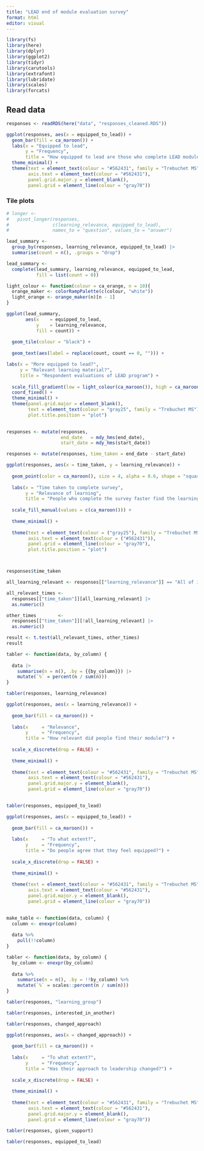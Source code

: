 ```yaml
---
title: "LEAD end of module evaluation survey"
format: html
editor: visual
---
```


```r
library(fs)
library(here)
library(dplyr)
library(ggplot2)
library(tidyr)
library(carutools)
library(extrafont)
library(lubridate)
library(scales)
library(forcats)
```

## Read data

```r
responses <- readRDS(here("data", "responses_cleaned.RDS"))
```

```r

ggplot(responses, aes(x = equipped_to_lead)) +
  geom_bar(fill = ca_maroon()) +
  labs(x = "Equipped to lead",
       y = "Frequency",
       title = "How equipped to lead are those who complete LEAD modules?") +
  theme_minimal() +
  theme(text = element_text(colour = "#562431", family = "Trebuchet MS"),
        axis.text = element_text(colour = "#562431"),
        panel.grid.major.y = element_blank(),
        panel.grid = element_line(colour = "gray70"))


```

### Tile plots

```r
# longer <- 
#   pivot_longer(responses,
#                c(learning_relevance, equipped_to_lead),
#                names_to = "question", values_to = "answer")

lead_summary <-
  group_by(responses, learning_relevance, equipped_to_lead) |> 
  summarise(count = n(), .groups = "drop")

lead_summary <- 
  complete(lead_summary, learning_relevance, equipped_to_lead,
           fill = list(count = 0))

light_colour <- function(colour = ca_orange, n = 10){
  orange_maker <- colorRampPalette(c(colour, "white"))
  light_orange <- orange_maker(n)[n - 1]
}

ggplot(lead_summary,
       aes(x    = equipped_to_lead,
           y    = learning_relevance,
           fill = count)) +
  
  geom_tile(colour = "black") +
  
  geom_text(aes(label = replace(count, count == 0, ""))) +

labs(x = "More equipped to lead?",
     y = "Relevant learning material?",
     title = "Respondent evaluations of LEAD program") + 
  
  scale_fill_gradient(low = light_colour(ca_maroon()), high = ca_maroon()) +
  coord_fixed() + 
  theme_minimal() +
  theme(panel.grid.major = element_blank(),
        text = element_text(colour = "gray25", family = "Trebuchet MS"),
        plot.title.position = "plot")
  


```

```r
responses <- mutate(responses,
                    end_date   = mdy_hms(end_date),
                    start_date = mdy_hms(start_date))

responses <- mutate(responses, time_taken = end_date - start_date)
```

```r
ggplot(responses, aes(x = time_taken, y = learning_relevance)) +
  
  geom_point(color = ca_maroon(), size = 4, alpha = 0.6, shape = "square") + 
  
  labs(x = "Time taken to complete survey",
       y = "Relevance of learning",
       title = "People who complete the survey faster find the learning less relevant") +
  
  scale_fill_manual(values = c(ca_maroon())) +
  
  theme_minimal() +
  
  theme(text = element_text(colour = ("gray25"), family = "Trebuchet MS"),
        axis.text = element_text(colour = ("#562431")),
        panel.grid = element_line(colour = "gray70"),
        plot.title.position = "plot")




```

```r
responses$time_taken

all_learning_relevant <- responses[["learning_relevance"]] == "All of it"

all_relevant_times <-
  responses[["time_taken"]][all_learning_relevant] |> 
  as.numeric()

other_times        <-
  responses[["time_taken"]][!all_learning_relevant] |> 
  as.numeric()

result <- t.test(all_relevant_times, other_times)
result
```

```r
tabler <- function(data, by_column) {
  
  data |>
    summarise(n = n(), .by = {{by_column}}) |>
    mutate(`%` = percent(n / sum(n)))
}

tabler(responses, learning_relevance)

```

```r

ggplot(responses, aes(x = learning_relevance)) +
    
  geom_bar(fill = ca_maroon()) +
    
  labs(x     = "Relevance",
       y     = "Frequency",
       title = "How relevant did people find their module?") +
    
  scale_x_discrete(drop = FALSE) +
  
  theme_minimal() +
  
  theme(text = element_text(colour = "#562431", family = "Trebuchet MS"),
        axis.text = element_text(colour = "#562431"),
        panel.grid.major.y = element_blank(),
        panel.grid = element_line(colour = "gray70"))
  

```

```r
tabler(responses, equipped_to_lead)
```


```r

ggplot(responses, aes(x = equipped_to_lead)) +
    
  geom_bar(fill = ca_maroon()) +
    
  labs(x     = "To what extent?",
       y     = "Frequency",
       title = "Do people agree that they feel equipped?") +
    
  scale_x_discrete(drop = FALSE) +
  
  theme_minimal() +
  
  theme(text = element_text(colour = "#562431", family = "Trebuchet MS"),
        axis.text = element_text(colour = "#562431"),
        panel.grid.major.y = element_blank(),
        panel.grid = element_line(colour = "gray70"))
  
```

```r


make_table <- function(data, column) {
  column <- enexpr(column)
  
  data %>%
    pull(!!column)
}

tabler <- function(data, by_column) {
  by_column <- enexpr(by_column)
  
  data %>%
    summarise(n = n(), .by = !!by_column) %>%
    mutate(`%` = scales::percent(n / sum(n)))
}

tabler(responses, "learning_group")

```

```r
tabler(responses, interested_in_another)
```

```r
tabler(responses, changed_approach)
```

```r

ggplot(responses, aes(x = changed_approach)) +
    
  geom_bar(fill = ca_maroon()) +
    
  labs(x     = "To what extent?",
       y     = "Frequency",
       title = "Has their approach to leadership changed?") +
    
  scale_x_discrete(drop = FALSE) +
  
  theme_minimal() +
  
  theme(text = element_text(colour = "#562431", family = "Trebuchet MS"),
        axis.text = element_text(colour = "#562431"),
        panel.grid.major.y = element_blank(),
        panel.grid = element_line(colour = "gray70"))
```

```r
tabler(responses, given_support)
```

```r
tabler(responses, equipped_to_lead)

```
